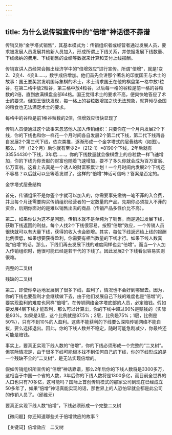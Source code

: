 ```yaml
---
---
---
```

title: 为什么说传销宣传中的“倍增”神话很不靠谱
---




传销又称“金字塔式销售”，其基本模式为：传销组织者或经营者通过发展人员，要求被发展人员发展其他新人员加入，形成所谓上下线关系，并依据发展下线数量、下线缴纳的费用、下线销售的业绩等数据来计算和支付上线报酬。



传销宣讲人员经常会搬出经济学中的“倍增效应”进行宣传。所谓“倍增”，就是1变2、2变4、4变8……，数字成倍增加。他们首先会讲那个著名的印度国王与术士的故事：国王要奖赏发明国际象棋的术士，术士请求国王在他的棋盘第一格中放1粒谷，在第二格中放2粒谷，第三格中放4粒谷，以后每一格的谷粒是前一格的谷粒数的2倍，直到放满棋盘全部64格。国王觉得术士的要求不高，便爽快地答应了术士的要求。但国王很快发现，每一格上的谷粒数增加之快无法想象，就算倾尽全国的粮食也无法满足术士的要求。

每格中的谷粒是前1格谷粒数的2倍，倍增效应很快显现了



传销人员便通过这个故事来忽悠他人加入传销组织：只要你在一个月内发展2个下线，你的下线也和你一样花一个月时间各自发展2个第二代下线，第二代下线再各自发展2个第三代下线，依次类推，逐渐形成一个金字塔式的层叠结构（如图）。那么，1年（12个月）后你就有至少2×（212-1）=8190个下线，2年后就有33554430个下线，3年后……，你的下线数量就会像棋盘上的谷粒数一样飞速增加，你的下线为你贡献的财富也随着飞速增加，要不了多久你就会成为百万富翁、亿万富翁。这看上去真是一个诱人的财富积累计划！一个月时间内发展2个下线还不容易？以后就可以坐等着发财了。这样的“倍增”神话可信吗？答案是否定的。

金字塔式层叠结构



首先，传销组织不是你签个字就可以加入的，你需要事先缴纳一笔不菲的入会费，并且每个月还需要购买传销组织经营者的一定数量的产品。先期你必须投入不菲的资金，后期你面对的是难以销售出去的商品（传销产品多性价比不高）。

第二，如果你认为这不是问题，传销本就不是单纯为了销售，而是通过发展下线，获取下线返回的利益。每个人找2个下线很容易，按照“倍增”效应，一个传销人员很快就可以有大量下线，获得的收入也会剧增。其实，每位下线返还给上线的报酬比例很低，如果想要获得盈利，你需要有相当数量的下线才行。如果下线人数真能“倍增”的话，那么，下线们再去发展下线的难度同样也会“倍增”。而当一个人加入传销组织时，他很可能已经是若干代的下线了。因此发展2个下线看似容易实则很难。

完整的二叉树



残缺的二叉树



第三，即使你幸运地发展到了很多下线，盈利了，情况也不会好到哪里去。因为，你的下线也要盈利才会继续做下去，由于他们发展自己下线的难度也是“倍增”的，要实现盈利的难度也同样“倍增”。在传销网络金字塔底部的人员，必定赔钱。假如要发展4层下线才能盈利，那么可以计算出，你的下线中超过90%是赔钱的（实际是93%。如果是3层，这个比例就是87.5%；2层，比例是75%；1层，比例是50%），只有不到10%的人盈利。这些不能获利的下线要么深陷传销网络不能自拔，要么选择退出。因此，你的下线人数并不稳定，随时可能急剧减少，你最终还可能是赔钱。

事实上，要真正实现下线人数的“倍增”，你的下线必须形成一个完整的“二叉树”。但实际情况是，由于很多下线可能根本找不到任何自己的下线，你的下线形成的是一个残缺不全的“二叉树”，是无法实现倍增的。

假如传销组织所宣传的“倍增”神话靠谱，那么2年后你的下线人数将是3300多万，这相当于中国一个省的人数，3年后你的下线人数将是1300多亿，而目前全世界的人口也只有70多亿，这可能吗？国际上首创传销模式的那家公司到现在已经成立50多年了，如果“倍增”神话真能实现的话，那世界上的人恐怕早就全都是此公司的传销人员了。（邱维元）

要真正实现下线人数“倍增”，下线必须形成一个完整二叉树



【微问题】你还知道哪些关于倍增效应的故事？

【关键词】倍增效应　二叉树